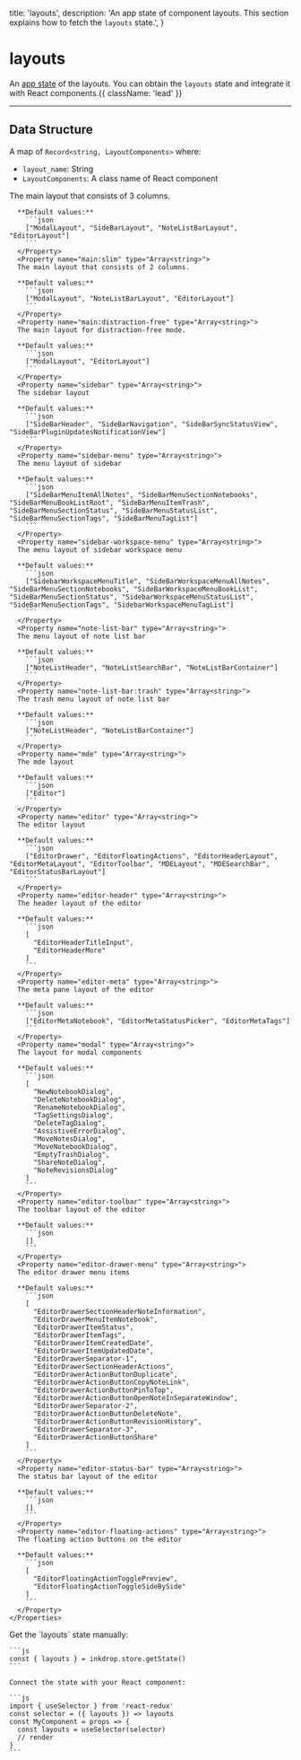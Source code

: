   title: 'layouts',
  description: 'An app state of component layouts. This section explains how to fetch the `layouts` state.',
}

# layouts

An [app state](/guides/flux-architecture) of the layouts.
You can obtain the `layouts` state and integrate it with React components.{{ className: 'lead' }}


---

## Data Structure
A map of `Record<string, LayoutComponents>` where:

- `layout_name`: String
- `LayoutComponents`: A class name of React component

<Row>
  <Col>
    <Properties>
      <Property name="main:full" type="Array<string>">
      The main layout that consists of 3 columns.

      **Default values:**
        ```json
        ["ModalLayout", "SideBarLayout", "NoteListBarLayout", "EditorLayout"]
        ```
      </Property>
      <Property name="main:slim" type="Array<string>">
      The main layout that consists of 2 columns.

      **Default values:**
        ```json
        ["ModalLayout", "NoteListBarLayout", "EditorLayout"]
        ```
      </Property>
      <Property name="main:distraction-free" type="Array<string>">
      The main layout for distraction-free mode.

      **Default values:**
        ```json
        ["ModalLayout", "EditorLayout"]
        ```
      </Property>
      <Property name="sidebar" type="Array<string>">
      The sidebar layout

      **Default values:**
        ```json
        ["SideBarHeader", "SideBarNavigation", "SideBarSyncStatusView", "SideBarPluginUpdatesNotificationView"]
        ```
      </Property>
      <Property name="sidebar-menu" type="Array<string>">
      The menu layout of sidebar

      **Default values:**
        ```json
        ["SideBarMenuItemAllNotes", "SideBarMenuSectionNotebooks", "SideBarMenuBookListRoot", "SideBarMenuItemTrash", "SideBarMenuSectionStatus", "SideBarMenuStatusList", "SideBarMenuSectionTags", "SideBarMenuTagList"]
        ```
      </Property>
      <Property name="sidebar-workspace-menu" type="Array<string>">
      The menu layout of sidebar workspace menu

      **Default values:**
        ```json
        ["SidebarWorkspaceMenuTitle", "SideBarWorkspaceMenuAllNotes", "SideBarMenuSectionNotebooks", "SideBarWorkspaceMenuBookList", "SideBarMenuSectionStatus", "SidebarWorkspaceMenuStatusList", "SideBarMenuSectionTags", "SidebarWorkspaceMenuTagList"]
        ```
      </Property>
      <Property name="note-list-bar" type="Array<string>">
      The menu layout of note list bar

      **Default values:**
        ```json
        ["NoteListHeader", "NoteListSearchBar", "NoteListBarContainer"]
        ```
      </Property>
      <Property name="note-list-bar:trash" type="Array<string>">
      The trash menu layout of note list bar

      **Default values:**
        ```json
        ["NoteListHeader", "NoteListBarContainer"]
        ```
      </Property>
      <Property name="mde" type="Array<string>">
      The mde layout

      **Default values:**
        ```json
        ["Editor"]
        ```
      </Property>
      <Property name="editor" type="Array<string>">
      The editor layout

      **Default values:**
        ```json
        ["EditorDrawer", "EditorFloatingActions", "EditorHeaderLayout", "EditorMetaLayout", "EditorToolbar", "MDELayout", "MDESearchBar", "EditorStatusBarLayout"]
        ```
      </Property>
      <Property name="editor-header" type="Array<string>">
      The header layout of the editor

      **Default values:**
        ```json
        [
          "EditorHeaderTitleInput",
          "EditorHeaderMore"
        ]
        ```
      </Property>
      <Property name="editor-meta" type="Array<string>">
      The meta pane layout of the editor

      **Default values:**
        ```json
        ["EditorMetaNotebook", "EditorMetaStatusPicker", "EditorMetaTags"]
        ```
      </Property>
      <Property name="modal" type="Array<string>">
      The layout for modal components

      **Default values:**
        ```json
        [
          "NewNotebookDialog",
          "DeleteNotebookDialog",
          "RenameNotebookDialog",
          "TagSettingsDialog",
          "DeleteTagDialog",
          "AssistiveErrorDialog",
          "MoveNotesDialog",
          "MoveNotebookDialog",
          "EmptyTrashDialog",
          "ShareNoteDialog",
          "NoteRevisionsDialog"
        ]
        ```
      </Property>
      <Property name="editor-toolbar" type="Array<string>">
      The toolbar layout of the editor

      **Default values:**
        ```json
        []
        ```
      </Property>
      <Property name="editor-drawer-menu" type="Array<string>">
      The editor drawer menu items

      **Default values:**
        ```json
        [
          "EditorDrawerSectionHeaderNoteInformation",
          "EditorDrawerMenuItemNotebook",
          "EditorDrawerItemStatus",
          "EditorDrawerItemTags",
          "EditorDrawerItemCreatedDate",
          "EditorDrawerItemUpdatedDate",
          "EditorDrawerSeparator-1",
          "EditorDrawerSectionHeaderActions",
          "EditorDrawerActionButtonDuplicate",
          "EditorDrawerActionButtonCopyNoteLink",
          "EditorDrawerActionButtonPinToTop",
          "EditorDrawerActionButtonOpenNoteInSeparateWindow",
          "EditorDrawerSeparator-2",
          "EditorDrawerActionButtonDeleteNote",
          "EditorDrawerActionButtonRevisionHistory",
          "EditorDrawerSeparator-3",
          "EditorDrawerActionButtonShare"
        ]
        ```
      </Property>
      <Property name="editor-status-bar" type="Array<string>">
      The status bar layout of the editor

      **Default values:**
        ```json
        []
        ```
      </Property>
      <Property name="editor-floating-actions" type="Array<string>">
      The floating action buttons on the editor

      **Default values:**
        ```json
        [
          "EditorFloatingActionTogglePreview",
          "EditorFloatingActionToggleSideBySide"
        ]
        ```
      </Property>
    </Properties>
  </Col>
  <Col sticky>
    Get the `layouts` state manually:

    ```js
    const { layouts } = inkdrop.store.getState()
    ```

    Connect the state with your React component:

    ```js
    import { useSelector } from 'react-redux'
    const selector = ({ layouts }) => layouts
    const MyComponent = props => {
      const layouts = useSelector(selector)
      // render
    }
    ```
  </Col>
</Row>
